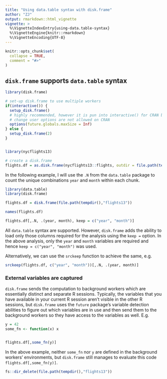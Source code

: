 ```yaml
---
title: "Using data.table syntax with disk.frame"
author: "ZJ"
output: rmarkdown::html_vignette
vignette: >
  %\VignetteIndexEntry{using-data.table-syntax}
  %\VignetteEngine{knitr::rmarkdown}
  %\VignetteEncoding{UTF-8}
---
```


```r
knitr::opts_chunk$set(
  collapse = TRUE,
  comment = "#>"
)
```

## `disk.frame` supports `data.table` syntax


```r
library(disk.frame)

# set-up disk.frame to use multiple workers
if(interactive()) {
  setup_disk.frame()
  # highly recommended, however it is pun into interactive() for CRAN because
  # change user options are not allowed on CRAN
  options(future.globals.maxSize = Inf)  
} else {
  setup_disk.frame(2)
}


library(nycflights13)

# create a disk.frame
flights.df = as.disk.frame(nycflights13::flights, outdir = file.path(tempdir(),"flights13"), overwrite = TRUE)
```

In the following example, I will use the `.N` from the `data.table` package to count the unique combinations `year` and `month` within each chunk.

```r
library(data.table)
library(disk.frame)

flights.df = disk.frame(file.path(tempdir(),"flights13"))

names(flights.df)

flights.df[,.N, .(year, month), keep = c("year", "month")]
```

All `data.table` syntax are supported. However, `disk.frame` adds the ability to load only those columns required for the analysis using the `keep =` option. In the above analysis, only the `year` and `month` variables are required and hence `keep = c("year", "month")` was used. 

Alternatively, we can use the `srckeep` function to achieve the same, e.g.

```r
srckeep(flights.df, c("year", "month"))[,.N, .(year, month)]
```

### External variables are captured

`disk.frame` sends the computation to background workers which are essentially distinct and separate R sessions. Typically, the variables that you have available in your current R session aren't visible in the other R sessions, but `disk.frame` uses the `future` package's variable detection abilities to figure out which variables are in use and then send them to the background workers so they have access to the variables as well. E.g.

```r
y = 42 
some_fn <- function(x) x


flights.df[,some_fn(y)]
```

In the above example, neither `some_fn` nor `y` are defined in the background workers' environments, but `disk.frame` still manages to evaluate this code `flights.df[,some_fn(y)]`.

```r
fs::dir_delete(file.path(tempdir(),"flights13"))
```